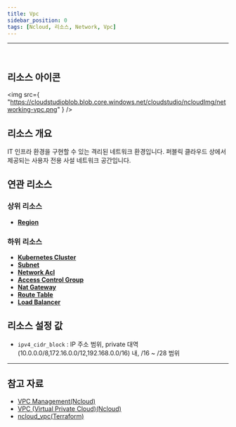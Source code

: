 ```yaml
---
title: Vpc
sidebar_position: 0
tags: [Ncloud, 리소스, Network, Vpc]
---
```


<hr />
<br />

## 리소스 아이콘

<img
    src={
        "https://cloudstudioblob.blob.core.windows.net/cloudstudio/ncloudImg/networking-vpc.png"
    }
/>

## 리소스 개요

IT 인프라 환경을 구현할 수 있는 격리된 네트워크 환경입니다. 퍼블릭 클라우드 상에서 제공되는 사용자 전용 사설 네트워크 공간입니다.

## 연관 리소스

### 상위 리소스

-   [**Region**](https://docs.cstudio.app/docs/resource/ncloud/Base/Region)

### 하위 리소스

-   [**Kubernetes Cluster**](https://docs.cstudio.app/docs/resource/ncloud/Container/KubernetesCluster)
-   [**Subnet**](https://docs.cstudio.app/docs/resource/ncloud/Network/Subnet)
-   [**Network Acl**](https://docs.cstudio.app/docs/resource/ncloud/Network/NetworkAcl)
-   [**Access Control Group**](https://docs.cstudio.app/docs/resource/ncloud/Network/AccessControlGroup)
-   [**Nat Gateway**](https://docs.cstudio.app/docs/resource/ncloud/Network/NatGateway)
-   [**Route Table**](https://docs.cstudio.app/docs/resource/ncloud/Network/RouteTable)
-   [**Load Balancer**](https://docs.cstudio.app/docs/resource/ncloud/Network/LoadBalancer)

## 리소스 설정 값

-   `ipv4_cidr_block` : IP 주소 범위, private 대역(10.0.0.0/8,172.16.0.0/12,192.168.0.0/16) 내, /16 ~ /28 범위

---

## 참고 자료

-   [VPC Management(Ncloud)](https://guide.ncloud-docs.com/docs/vpc-manage-vpc)
-   [VPC (Virtual Private Cloud)(Ncloud)](https://www.ncloud.com/product/networking/vpc)
-   [ncloud_vpc(Terraform)](https://registry.terraform.io/providers/NaverCloudPlatform/ncloud/latest/docs/resources/vpc)
